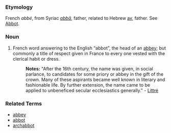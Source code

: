 ===Etymology===
French ''abbé'', from Syriac ''[[abbā]]'', father, related to Hebrew [[av]], father.  See [[Abbot]].

===Noun=== 
# French word answering to the English “abbot”, the head of an [[abbey]]; but commonly a title of respect given in France to every one vested with the clerical habit or dress.
#:'''Notes:''' "After the 16th century, the name was given, in social parlance, to candidates for some priory or abbey in the gift of the crown. Many of these aspirants became well known in literary and fashionable life. By further extension, the name came to be applied to unbeneficed secular ecclesiastics generally." - [[Littré]]

===Related Terms===
*[[abbey]]
*[[abbot]]
*[[archabbot]]